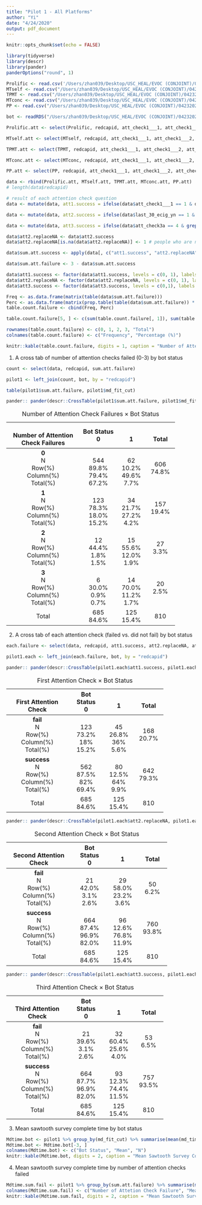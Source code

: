 ```yaml
---
title: "Pilot 1 - All Platforms"
author: "Yi"
date: "4/24/2020"
output: pdf_document
---
```


```r
knitr::opts_chunk$set(echo = FALSE)
```

```r
library(tidyverse)
library(descr)
library(pander)
panderOptions("round", 1)
```

```r
Prolific <- read.csv('/Users/zhan039/Desktop/USC_HEAL/EVOC (CONJOINT)/04232020/ConjointAnalysisProl_DATA_2020-04-23_1502.csv')
MTself <- read.csv("/Users/zhan039/Desktop/USC_HEAL/EVOC (CONJOINT)/04232020/ConjointAnalysisMTself_2020-04-24_1803.csv")
TPMT <- read.csv("/Users/zhan039/Desktop/USC_HEAL/EVOC (CONJOINT)/04232020/ConjointAnalysisTPMT_DATA_2020-04-24_1756.csv")
MTconc <- read.csv("/Users/zhan039/Desktop/USC_HEAL/EVOC (CONJOINT)/04232020/ConjointAnalysisMTconc_2020-04-24_1804.csv")
PP <- read.csv("/Users/zhan039/Desktop/USC_HEAL/EVOC (CONJOINT)/04232020/ConjointAnalysisPPCo_DATA_2020-04-24_1757.csv")

bot <- readRDS("/Users/zhan039/Desktop/USC_HEAL/EVOC (CONJOINT)/04232020/MaxDiff_Pilot1_BotFit.rds")
```

```r
Prolific.att <- select(Prolific, redcapid, att_check1___1, att_check1___2, att_check1___3, att_check1___4, att_check1___5, last_30_ecig_yn, att_check2, att_check3a, att_check3b)

MTself.att <- select(MTself, redcapid, att_check1___1, att_check1___2, att_check1___3, att_check1___4, att_check1___5, last_30_ecig_yn, att_check2, att_check3a, att_check3b)

TPMT.att <- select(TPMT, redcapid, att_check1___1, att_check1___2, att_check1___3, att_check1___4, att_check1___5, last_30_ecig_yn, att_check2, att_check3a, att_check3b)

MTconc.att <- select(MTconc, redcapid, att_check1___1, att_check1___2, att_check1___3, att_check1___4, att_check1___5, last_30_ecig_yn, att_check2, att_check3a, att_check3b)

PP.att <- select(PP, redcapid, att_check1___1, att_check1___2, att_check1___3, att_check1___4, att_check1___5, last_30_ecig_yn, att_check2, att_check3a, att_check3b)

data <- rbind(Prolific.att, MTself.att, TPMT.att, MTconc.att, PP.att)
# length(data$redcapid)
```

```r
# result of each attention check question
data <- mutate(data, att1.success = ifelse(data$att_check1___1 == 1 & data$att_check1___4 == 1 & data$att_check1___5 == 1, 1, 0))

data <- mutate(data, att2.success = ifelse(data$last_30_ecig_yn == 1 & data$att_check2 == 3, 1, ifelse(data$last_30_ecig_yn == 1, 0, NA))) # people who are not asked the second question are marked as NA

data <- mutate(data, att3.success = ifelse(data$att_check3a == 4 & grepl("decision making", data$att_check3b, ignore.case = T), 1, 0))

data$att2.replaceNA <- data$att2.success
data$att2.replaceNA[is.na(data$att2.replaceNA)] <- 1 # people who are not asked are marked as success

data$sum.att.success <- apply(data[, c("att1.success", "att2.replaceNA", "att3.success")], 1, sum)

data$sum.att.failure <- 3 - data$sum.att.success

data$att1.success <- factor(data$att1.success, levels = c(0, 1), labels = c("fail", "success"))
data$att2.replaceNA <- factor(data$att2.replaceNA, levels = c(0, 1), labels = c("fail", "success"))
data$att3.success <- factor(data$att3.success, levels = c(0,1), labels = c("fail", "success"))
```

```r
Freq <- as.data.frame(matrix(table(data$sum.att.failure)))
Perc <- as.data.frame(matrix(prop.table(table(data$sum.att.failure)) * 100)) 
table.count.failure <- cbind(Freq, Perc)

table.count.failure[5, ] <- c(sum(table.count.failure[, 1]), sum(table.count.failure[, 2]))

rownames(table.count.failure) <- c(0, 1, 2, 3, "Total")
colnames(table.count.failure) <- c("Frequency", "Percentage (%)")

knitr::kable(table.count.failure, digits = 1, caption = "Number of Attention Check Failed")
```

1) A cross tab of number of attention checks failed (0-3) by bot status
```r
count <- select(data, redcapid, sum.att.failure)

pilot1 <- left_join(count, bot, by = "redcapid")

table(pilot1$sum.att.failure, pilot1$md_fit_cut)

pander:: pander(descr::CrossTable(pilot1$sum.att.failure, pilot1$md_fit_cut, prop.chisq = FALSE, dnn = c("Number of Attention Check Failures", "Bot Status")), caption = "Number of Attention Check Failures X Bot Status", digits = panderOptions("round"))
```

---------------------------------------------------------------
          &nbsp;\            Bot Status\   &nbsp;\    &nbsp;\  
 Number of Attention Check        0           1        Total   
         Failures                                              
--------------------------- ------------- ---------- ----------
          **0**\              &nbsp;\      &nbsp;\    &nbsp;\  
            N\                 544\         62\        606\    
         Row(%)\              89.8%\       10.2%\     74.8%\   
        Column(%)\            79.4%\       49.6%\        \     
         Total(%)               67.2%        7.7%              

          **1**\              &nbsp;\      &nbsp;\    &nbsp;\  
            N\                 123\         34\        157\    
         Row(%)\              78.3%\       21.7%\     19.4%\   
        Column(%)\            18.0%\       27.2%\        \     
         Total(%)               15.2%        4.2%              

          **2**\              &nbsp;\      &nbsp;\    &nbsp;\  
            N\                  12\         15\        27\     
         Row(%)\              44.4%\       55.6%\     3.3%\    
        Column(%)\             1.8%\       12.0%\        \     
         Total(%)               1.5%         1.9%              

          **3**\              &nbsp;\      &nbsp;\    &nbsp;\  
            N\                  6\          14\        20\     
         Row(%)\              30.0%\       70.0%\     2.5%\    
        Column(%)\             0.9%\       11.2%\        \     
         Total(%)               0.7%         1.7%              

          Total\                685\        125\        810\   
                                84.6%       15.4%              
---------------------------------------------------------------

Table: Number of Attention Check Failures $\times$ Bot Status

2) A cross tab of each attention check (failed vs. did not fail) by bot status 
```r
each.failure <- select(data, redcapid, att1.success, att2.replaceNA, att3.success)

pilot1.each <- left_join(each.failure, bot, by = "redcapid")

pander:: pander(descr::CrossTable(pilot1.each$att1.success, pilot1.each$md_fit_cut, prop.chisq = FALSE, dnn = c("First Attention Check", "Bot Status")), caption = "First Attention Check X Bot Status", digits = panderOptions("round"))
```

-----------------------------------------------------------
        &nbsp;\          Bot Status\   &nbsp;\    &nbsp;\  
 First Attention Check        0           1        Total   
----------------------- ------------- ---------- ----------
      **fail**\           &nbsp;\      &nbsp;\    &nbsp;\  
          N\               123\         45\        168\    
       Row(%)\            73.2%\       26.8%\     20.7%\   
      Column(%)\           18%\         36%\         \     
       Total(%)             15.2%        5.6%              

     **success**\         &nbsp;\      &nbsp;\    &nbsp;\  
          N\               562\         80\        642\    
       Row(%)\            87.5%\       12.5%\     79.3%\   
      Column(%)\           82%\         64%\         \     
       Total(%)             69.4%        9.9%              

        Total\              685\        125\        810\   
                            84.6%       15.4%              
-----------------------------------------------------------

Table: First Attention Check $\times$ Bot Status

```r
pander:: pander(descr::CrossTable(pilot1.each$att2.replaceNA, pilot1.each$md_fit_cut, prop.chisq = FALSE, dnn = c("Second Attention Check", "Bot Status")), caption = "Second Attention Check X Bot Status", digits = panderOptions("round"))
```

------------------------------------------------------------
        &nbsp;\           Bot Status\   &nbsp;\    &nbsp;\  
 Second Attention Check        0           1        Total   
------------------------ ------------- ---------- ----------
       **fail**\           &nbsp;\      &nbsp;\    &nbsp;\  
          N\                 21\         29\        50\     
        Row(%)\            42.0%\       58.0%\     6.2%\    
      Column(%)\            3.1%\       23.2%\        \     
        Total(%)             2.6%         3.6%              

     **success**\          &nbsp;\      &nbsp;\    &nbsp;\  
          N\                664\         96\        760\    
        Row(%)\            87.4%\       12.6%\     93.8%\   
      Column(%)\           96.9%\       76.8%\        \     
        Total(%)             82.0%       11.9%              

         Total\              685\        125\        810\   
                             84.6%       15.4%              
------------------------------------------------------------

Table: Second Attention Check $\times$ Bot Status

```r
pander:: pander(descr::CrossTable(pilot1.each$att3.success, pilot1.each$md_fit_cut, prop.chisq = FALSE, dnn = c("Third Attention Check", "Bot Status")), caption = "Third Attention Check X Bot Status", digits = panderOptions("round"))
```

-----------------------------------------------------------
        &nbsp;\          Bot Status\   &nbsp;\    &nbsp;\  
 Third Attention Check        0           1        Total   
----------------------- ------------- ---------- ----------
      **fail**\           &nbsp;\      &nbsp;\    &nbsp;\  
          N\                21\         32\        53\     
       Row(%)\            39.6%\       60.4%\     6.5%\    
      Column(%)\           3.1%\       25.6%\        \     
       Total(%)             2.6%         4.0%              

     **success**\         &nbsp;\      &nbsp;\    &nbsp;\  
          N\               664\         93\        757\    
       Row(%)\            87.7%\       12.3%\     93.5%\   
      Column(%)\          96.9%\       74.4%\        \     
       Total(%)             82.0%       11.5%              

        Total\              685\        125\        810\   
                            84.6%       15.4%              
-----------------------------------------------------------

Table: Third Attention Check $\times$ Bot Status

3) Mean sawtooth survey complete time by bot status
```r
Mdtime.bot <- pilot1 %>% group_by(md_fit_cut) %>% summarise(mean(md_time_inSec, na.rm = T), N = sum(!is.na(md_time_inSec)))
Mdtime.bot <- Mdtime.bot[-3, ]
colnames(Mdtime.bot) <- c("Bot Status", "Mean", "N")
knitr::kable(Mdtime.bot, digits = 2, caption = "Mean Sawtooth Survey Complete Time (seconds)")
```

4) Mean sawtooth survey complete time by number of attention checks failed
```r
Mdtime.sum.fail <- pilot1 %>% group_by(sum.att.failure) %>% summarise(mean(md_time_inSec, na.rm = T), N = sum(!is.na(md_time_inSec)))
colnames(Mdtime.sum.fail) <- c("Number of Attetion Check Failure", "Mean", "Valid N")
knitr::kable(Mdtime.sum.fail, digits = 2, caption = "Mean Sawtooth Survey Complete Time (seconds)")
```

